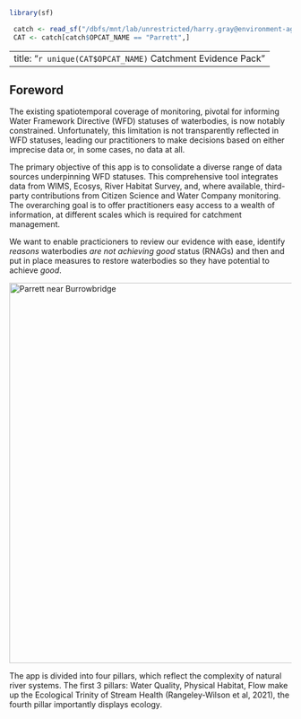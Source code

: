 ```r
library(sf)

 catch <- read_sf("/dbfs/mnt/lab/unrestricted/harry.gray@environment-agency.gov.uk/Interim_WFD_2022.shp")# Catchment shapefiles
 CAT <- catch[catch$OPCAT_NAME == "Parrett",]
```

---
title: "`r unique(CAT$OPCAT_NAME)` Catchment Evidence Pack"
---

## Foreword

The existing spatiotemporal coverage of monitoring, pivotal for informing Water Framework Directive (WFD) statuses of waterbodies, is now notably constrained. Unfortunately, this limitation is not transparently reflected in WFD statuses, leading our practitioners to make decisions based on either imprecise data or, in some cases, no data at all.

The primary objective of this app is to consolidate a diverse range of data sources underpinning WFD statuses. This comprehensive tool integrates data from WIMS, Ecosys, River Habitat Survey, and, where available, third-party contributions from Citizen Science and Water Company monitoring. The overarching goal is to offer practitioners easy access to a wealth of information, at different scales which is required for catchment management.

We want to enable practicioners to review our evidence with ease, identify *reasons* waterbodies *are not achieving good* status (RNAGs) and then and put in place measures to restore waterbodies so they have potential to achieve *good*.

[![Parrett near Burrowbridge](https://upload.wikimedia.org/wikipedia/commons/8/87/Riverparrett.jpg){width="678"}](https://en.wikipedia.org/wiki/River_Parrett)

The app is divided into four pillars, which reflect the complexity of natural river systems. The first 3 pillars: Water Quality, Physical Habitat, Flow make up the Ecological Trinity of Stream Health (Rangeley-Wilson et al, 2021), the fourth pillar importantly displays ecology.
